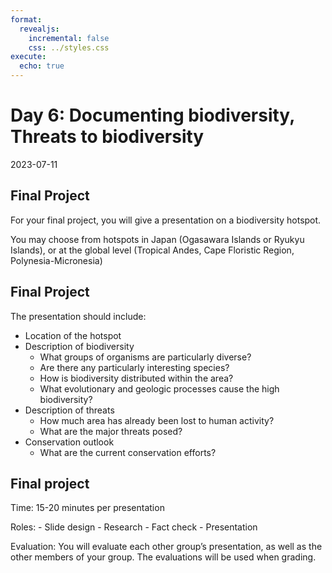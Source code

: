 ```yaml
---
format:
  revealjs:
    incremental: false
    css: ../styles.css
execute: 
  echo: true
---
```


# Day 6: Documenting biodiversity, Threats to biodiversity

2023-07-11

## Final Project

For your final project, you will give a presentation on a biodiversity hotspot.

You may choose from hotspots in Japan (Ogasawara Islands or Ryukyu Islands), or at the global level (Tropical Andes, Cape Floristic Region, Polynesia-Micronesia)

## Final Project

The presentation should include:

- Location of the hotspot
- Description of biodiversity
  - What groups of organisms are particularly diverse?
  - Are there any particularly interesting species?
  - How is biodiversity distributed within the area?
  - What evolutionary and geologic processes cause the high biodiversity?
- Description of threats
  - How much area has already been lost to human activity?
  - What are the major threats posed?
- Conservation outlook
  - What are the current conservation efforts?

## Final project

Time: 15-20 minutes per presentation

Roles:
  - Slide design
  - Research
  - Fact check
  - Presentation

Evaluation: You will evaluate each other group's presentation, as well as the other members of your group. The evaluations will be used when grading.

